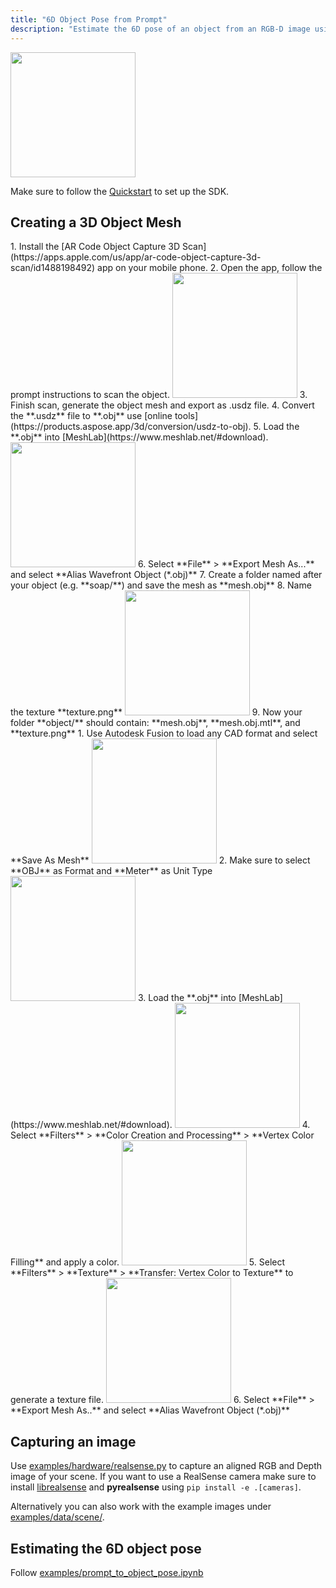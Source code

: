 ```yaml
---
title: "6D Object Pose from Prompt"
description: "Estimate the 6D pose of an object from an RGB-D image using a 3D mesh"
---
```


<img height="200" src="/images/pose_estimation.png" />

Make sure to follow the <a href="/Quickstart">Quickstart</a> to set up the SDK.


## Creating a 3D Object Mesh

<AccordionGroup>
  <Accordion title="From a Smartphone Scan" defaultOpen="true">
    1. Install the [AR Code Object Capture 3D Scan](https://apps.apple.com/us/app/ar-code-object-capture-3d-scan/id1488198492) app on your mobile phone.
    2. Open the app, follow the prompt instructions to scan the object.
    <img height="200" src="/images/ar_capture1.png" />
    3. Finish scan, generate the object mesh and export as .usdz file.
    4. Convert the **.usdz** file to **.obj** use [online tools](https://products.aspose.app/3d/conversion/usdz-to-obj).
    5. Load the **.obj** into [MeshLab](https://www.meshlab.net/#download).
    <img height="200" src="/images/ar_capture2.png" />
    6. Select **File** > **Export Mesh As...** and select **Alias Wavefront Object (*.obj)**
    7. Create a folder named after your object (e.g. **soap/**) and save the mesh as **mesh.obj**
    8. Name the texture **texture.png**
    <img height="200" src="/images/ar_capture3.png" />
    9. Now your folder **object/** should contain: **mesh.obj**, **mesh.obj.mtl**, and **texture.png**
  </Accordion>
  <Accordion title="From a CAD Model">
    1. Use Autodesk Fusion to load any CAD format and select **Save As Mesh**
    <img height="200" src="/images/fusion1.png" />
    2. Make sure to select **OBJ** as Format and **Meter** as Unit Type
    <img height="200" src="/images/fusion2.png" />
    3. Load the **.obj** into [MeshLab](https://www.meshlab.net/#download).
    <img height="200" src="/images/meshlab1.png" />
    4. Select **Filters** > **Color Creation and Processing** > **Vertex Color Filling** and apply a color.
    <img height="200" src="/images/meshlab2.png" />
    5. Select **Filters** > **Texture** > **Transfer: Vertex Color to Texture** to generate a texture file.
    <img height="200" src="/images/meshlab3.png" />
    6. Select **File** > **Export Mesh As..** and select **Alias Wavefront Object (*.obj)**
  </Accordion>
</AccordionGroup>

## Capturing an image
Use [examples/hardware/realsense.py](https://github.com/robot-learning-co/trlc-sdk/blob/main/examples/hardware/realsense.py) to capture an aligned RGB and Depth image of your scene. 
If you want to use a RealSense camera make sure to install [librealsense](https://github.com/IntelRealSense/librealsense/tree/e1688cc318457f7dd57abcdbedd3398062db3009/doc) and **pyrealsense** using `pip install -e .[cameras]`.

Alternatively you can also work with the example images under [examples/data/scene/](https://github.com/robot-learning-co/trlc-sdk/blob/main/examples/data/scene).

## Estimating the 6D object pose
Follow [examples/prompt_to_object_pose.ipynb](https://github.com/robot-learning-co/trlc-sdk/blob/main/examples/prompt_to_object_pose.ipynb)



